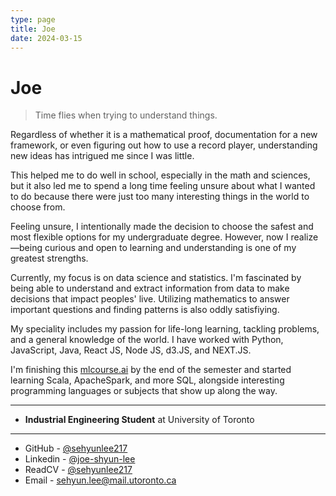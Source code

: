 ```yaml
---
type: page
title: Joe
date: 2024-03-15
---
```


# Joe

> Time flies when trying to understand things.

Regardless of whether it is a mathematical proof, documentation for a new framework,
or even figuring out how to use a record player, understanding new ideas has intrigued me
since I was little.

This helped me to do well in school, especially in the math and sciences, but it also
led me to spend a long time feeling unsure about what I wanted to do because there
were just too many interesting things in the world to choose from.

Feeling unsure, I intentionally made the decision to choose the safest and most flexible options
for my undergraduate degree. However, now I realize—being curious and open to learning and understanding is one of my greatest strengths.

Currently, my focus is on data science and statistics. I'm fascinated by being able to understand and extract information from data to make decisions that impact peoples' live.
Utilizing mathematics to answer important questions and finding patterns is also oddly satisfiying.

My speciality includes my passion for life-long learning, tackling problems, and a general knowledge of the world.
I have worked with Python, JavaScript, Java, React JS, Node JS, d3.JS, and NEXT.JS.

I'm finishing this [mlcourse.ai](https://mlcourse.ai/book/index.html) by the end of the semester and
started learning Scala, ApacheSpark, and more SQL, alongside interesting programming languages or subjects that show up along the way.

---

- **Industrial Engineering Student** at University of Toronto

---

- GitHub - [@sehyunlee217](https://github.com/sehyunlee217)
- Linkedin - [@joe-shyun-lee](https://www.linkedin.com/in/joe-shyun-lee/)
- ReadCV - [@sehyunlee217](https://read.cv/sehyunlee217)
- Email - sehyun.lee@mail.utoronto.ca
